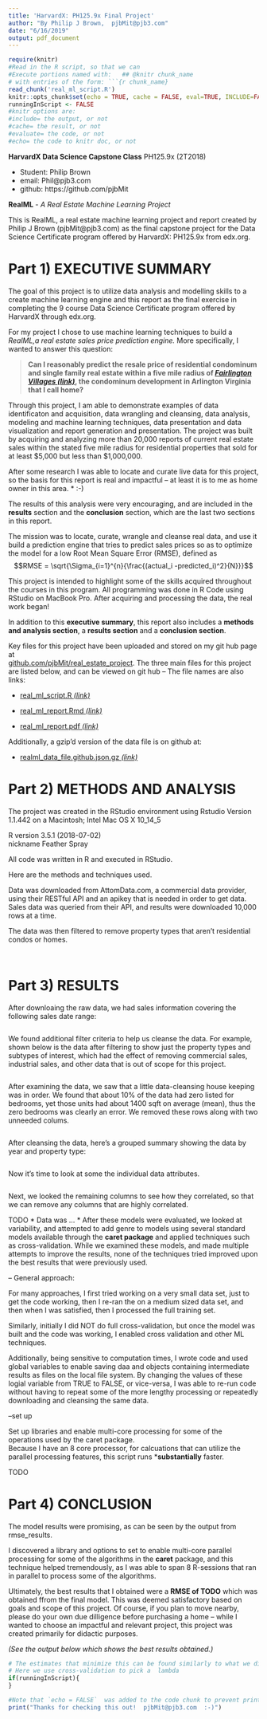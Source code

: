 ```yaml
---
title: 'HarvardX: PH125.9x Final Project'
author: "By Philip J Brown,  pjbMit@pjb3.com"
date: "6/16/2019"
output: pdf_document
---
```

```r
require(knitr)
#Read in the R script, so that we can
#Execute portions named with:   ## @knitr chunk_name
# with entries of the form: ```{r chunk_name}
read_chunk('real_ml_script.R')
knitr::opts_chunk$set(echo = TRUE, cache = FALSE, eval=TRUE, INCLUDE=FALSE)
runningInScript <- FALSE
#knitr options are:
#include= the output, or not
#cache= the result, or not
#evaluate= the code, or not
#echo= the code to knitr doc, or not
```



**HarvardX Data Science Capstone Class** 
PH125.9x (2T2018)

* Student: Philip Brown 
* email: Phil@pjb3.com
* github: https://github.com/pjbMit


**RealML** - *A Real Estate Machine Learning Project*

This is RealML, a real estate machine learning project and report created by Philip J Brown (pjbMit@pjb3.com) as the final capstone project for the Data Science Certificate program offered by HarvardX: PH125.9x from edx.org.

# Part 1) EXECUTIVE SUMMARY

The goal of this project is to utilize data analysis and modelling skills to a create machine learning engine and this report as the final exercise in completing the 9 course Data Science Certificate program offered by HarvardX through edx.org.  

For my project I chose to use machine learning techniques to build a *RealML,a real estate sales price prediction engine.*
More specifically, I wanted to answer this question:

> **Can I reasonably predict the resale price of residential condominum and single family real estate within a five mile radius of *[Fairlington Villages (link)](http://www.fairlingtonvillages.com/)*, the condominum development in Arlington Virginia that I call home?**

Through this project, I am able to demonstrate examples of data identificaton and acquisition, data wrangling and cleansing, data analysis, modeling and machine learning techniques, data presentation and data visualization and report generation and presentation.  The project was built by acquiring and analyzing more than 20,000 reports of current real estate sales within the stated five mile radius for residential properties that sold for at least \$5,000 but less than \$1,000,000.  

After some research I was able to locate and curate live data for this project, so the basis for this report is real and impactful -- at least it is to me as home owner in this area.  * :-) 

The results of this analysis were very encouraging, and are included in the **results** section and the **conclusion** section, which are the last two sections in this report.

The mission was to locate, curate, wrangle and cleanse real data, and use it build a prediction engine that tries to predict sales prices so as to optimize the model for a low Root Mean Square Error (RMSE), defined as 
$$RMSE = \sqrt{\Sigma_{i=1}^{n}{\frac{(actual_i -predicted_i)^2}{N}}}$$

This project is intended to highlight some of the skills acquired throughout the courses in this program.  All programming was done in R Code using RStudio on MacBook Pro.  After acquiring and processing the data, the real work began!

In addition to this **executive summary**, this report also includes a **methods and analysis section**, a **results section** and a **conclusion section**.

Key files for this project have been uploaded and stored on my git hub page at  
[github.com/pjbMit/real_estate_project](https://github.com/pjbMit/real_estate_project "My Git Hub RealML Project"). The three main files for this project are listed below, and can be viewed on git hub -- The file names are also links:

* [real_ml_script.R *(link)*](https://github.com/pjbMit/real_estate_project/blob/master/real_ml_script.R "RealML R Script")

* [real_ml_report.Rmd *(link)*](https://github.com/pjbMit/real_estate_project/blob/master/real_ml_report.Rmd "RealML Report Rmd file")

* [real_ml_report.pdf *(link)*](https://github.com/pjbMit/real_estate_project/blob/master/real_ml_report.pdf "RealML Report pdf file")


Additionally, a gzip'd version of the data file is on github at:

* [realml_data_file.github.json.gz *(link)*](https://github.com/pjbMit/real_estate_project/blob/master/realml_data_file.github.json.gz "RealML Data File on github")




# Part 2) METHODS AND ANALYSIS

The project was created in the RStudio environment 
using Rstudio Version 1.1.442 
on a Macintosh; Intel Mac OS X 10_14_5

R version 3.5.1 (2018-07-02)  
nickname       Feather Spray

All code was written in R and executed in RStudio.

Here are the methods and techniques used.

Data was downloaded from AttomData.com, a commercial data provider, using their RESTful API and
an apikey that is needed in order to get data.  Sales data was queried from their API, and
results were downloaded 10,000 rows at a time.

The data was then filtered to remove property types that aren't residential condos or homes.

<!-- Reads and executs the script portion taged with the knitr label set_up_code -->
```r
```


```r
```

# Part 3) RESULTS {#Best-Results}

After downloaing the raw data, we had sales information covering the following sales date range:
```r
```

We found additional filter criteria to help us cleanse the data.
For example, shown below is the  data after filtering to show just the property types and subtypes of interest,
which had the effect of removing commercial sales, industrial sales, and other data that is out of scope
for this project.

```r
```

After examining the data, we saw that a little data-cleansing house keeping was in order.
We found that about 10% of the data had zero listed for bedrooms, yet those units had
about 1400 sqft on average (mean), thus the zero bedrooms was clearly an error.
We removed these rows along with two unneeded colums.

```r
```

After cleansing the data, here's a grouped summary showing the data by year and property type:

<!-- consider changing to a bar chart -->
```r
```

Now it's time to look at some the individual data attributes.

```r
```


Next, we looked the remaining columns to see how they correlated, so that we can
remove any columns that are highly correlated.



TODO
* Data was ...
* After these models were evaluated, we looked at variability, and attempted to add genre to models using several standard models available through the **caret package** and applied techniques such as cross-validation. While we examined these models, and made multiple attempts to improve the results, none of the techniques tried improved upon the best results that were previously used.

 
-- General approach:

For many approaches, I  first tried working on a very small data set, just to get the code working,
then I re-ran the on a medium sized data set, and then when I was satisfied, then I processed the full training set.

Similarly, initially I did NOT do full cross-validation, but once the model was built and the code was working, I enabled cross validation and other ML techniques.

Additionally, being sensitive to computation times, I wrote code and used global variables to enable saving daa and objects containing intermediate results as files on the local file system.  By changing the values of these logial variable from TRUE to FALSE, or vice-versa, I was able to re-run code without having to repeat some of the more lengthy processing or repeatedly downloading and cleansing the same data.

--set up

Set up libraries and enable multi-core processing 
for some of the operations used by the caret package.  
Because I have an 8 core processor, for calcuations that can 
utilize the parallel processing features, this script runs ***substantially** faster.






TODO


# Part 4) CONCLUSION

The model results were promising, as can be seen by the output from rmse_results.


I discovered a library and options to set to enable multi-core parallel processing for some of the algorithms in the **caret** package, and this technique helped tremendously, as I was able to span 8 R-sessions that ran in parallel to process some of the algorithms.  

Ultimately, the best results that I obtained were a **RMSE of TODO** which was obtained ffrom the final model.  This was deemed satisfactory based on goals and scope of this project.  Of course, if you plan to move nearby, please do your own due dilligence before purchasing a home -- while I wanted to choose an impactful and relevant project, this project was created primarily for didactic purposes. 

*(See the output below which shows the best results obtained.)*

```r

# The estimates that minimize this can be found similarly to what we did above. 
# Here we use cross-validation to pick a  lambda
if(runningInScript){
}

```




```r
#Note that `echo = FALSE`  was added to the code chunk to prevent printing this code out of the generated pdf.
print("Thanks for checking this out!  pjbMit@pjb3.com  :-)")
```
